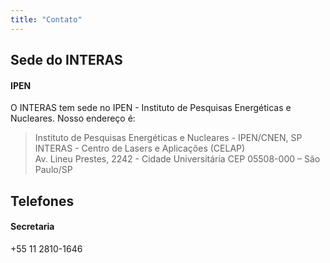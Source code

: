 ```yaml
---
title: "Contato"
---
```



## Sede do INTERAS

#### IPEN 

O INTERAS tem sede no IPEN - Instituto de Pesquisas Energéticas e Nucleares. Nosso endereço é:


>Instituto de Pesquisas Energéticas e Nucleares - IPEN/CNEN, SP  
INTERAS - Centro de Lasers e Aplicações (CELAP)  
Av. Lineu Prestes, 2242 - Cidade Universitária 
CEP 05508-000 -- São Paulo/SP


## Telefones

#### Secretaria

+55 11 2810-1646

